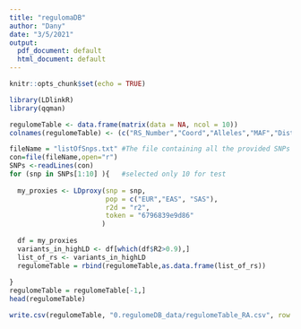```yaml
---
title: "regulomaDB"
author: "Dany"
date: "3/5/2021"
output:
  pdf_document: default
  html_document: default
---
```


```r
knitr::opts_chunk$set(echo = TRUE)
```

```r
library(LDlinkR)
library(qqman)
```

```r
regulomeTable <- data.frame(matrix(data = NA, ncol = 10))
colnames(regulomeTable) <- (c("RS_Number","Coord","Alleles","MAF","Distance","Dprime","R2","Correlated_Alleles","RegulomeDB","Function"))
```

```r
fileName = "listOfSnps.txt" #The file containing all the provided SNPs
con=file(fileName,open="r")
SNPs <-readLines(con)
for (snp in SNPs[1:10] ){   #selected only 10 for test
  
  my_proxies <- LDproxy(snp = snp, 
                        pop = c("EUR","EAS", "SAS"), 
                        r2d = "r2", 
                        token = "6796839e9d86"
                       )
  
  df = my_proxies
  variants_in_highLD <- df[which(df$R2>0.9),]
  list_of_rs <- variants_in_highLD
  regulomeTable = rbind(regulomeTable,as.data.frame(list_of_rs))
  
}
regulomeTable = regulomeTable[-1,]
head(regulomeTable)
```



```r
write.csv(regulomeTable, "0.regulomeDB_data/regulomeTable_RA.csv", row.names = FALSE)
```